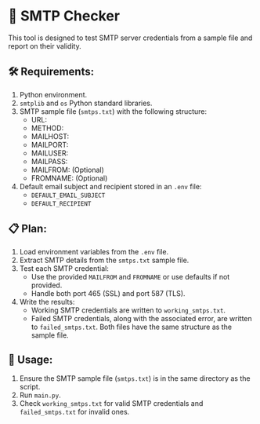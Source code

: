 # 📧 SMTP Checker

This tool is designed to test SMTP server credentials from a sample file and report on their validity.

## 🛠 Requirements:

1. Python environment.
2. `smtplib` and `os` Python standard libraries.
3. SMTP sample file (`smtps.txt`) with the following structure:
   - URL: <URL>
   - METHOD: <METHOD>
   - MAILHOST: <SMTP_HOST>
   - MAILPORT: <SMTP_PORT>
   - MAILUSER: <SMTP_USER>
   - MAILPASS: <SMTP_PASS>
   - MAILFROM: <MAIL_FROM> (Optional)
   - FROMNAME: <FROM_NAME> (Optional)

4. Default email subject and recipient stored in an `.env` file:
   - `DEFAULT_EMAIL_SUBJECT`
   - `DEFAULT_RECIPIENT`

## 📋 Plan:

1. Load environment variables from the `.env` file.
2. Extract SMTP details from the `smtps.txt` sample file.
3. Test each SMTP credential:
    - Use the provided `MAILFROM` and `FROMNAME` or use defaults if not provided.
    - Handle both port 465 (SSL) and port 587 (TLS).
4. Write the results:
    - Working SMTP credentials are written to `working_smtps.txt`.
    - Failed SMTP credentials, along with the associated error, are written to `failed_smtps.txt`. Both files have the same structure as the sample file.

## 🚀 Usage:

1. Ensure the SMTP sample file (`smtps.txt`) is in the same directory as the script.
2. Run `main.py`.
3. Check `working_smtps.txt` for valid SMTP credentials and `failed_smtps.txt` for invalid ones.
